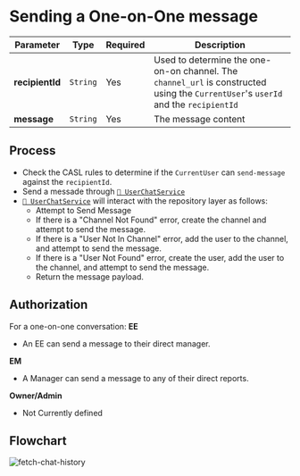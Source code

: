 Sending a One-on-One message
=============================


| Parameter       | Type     | Required | Description                                                                                                                         |
| --------------- | -------- | -------- | ----------------------------------------------------------------------------------------------------------------------------------- |
| **recipientId** | `String` | Yes      | Used to determine the one-on-on channel.  The `channel_url` is constructed using the `CurrentUser`'s `userId` and the `recipientId` |
| **message**     | `String` | Yes      | The message content                                                                                                                 |

## Process
- Check the CASL rules to determine if the `CurrentUser` can `send-message` against the `recipientId`.
- Send a messade through [`🔗 UserChatService`](../../services/user-chat.service.ts)
- [`🔗 UserChatService`](../../services/user-chat.service.ts) will interact with the repository layer as follows:
  - Attempt to Send Message
  - If there is a "Channel Not Found" error, create the channel and attempt to send the message.
  - If there is a "User Not In Channel" error, add the user to the channel, and attempt to send the message.
  - If there is a "User Not Found" error, create the user, add the user to the channel, and attempt to send the message.
  - Return the message payload.

## Authorization
For a one-on-one conversation:
**EE**
- An EE can send a message to their direct manager.

**EM**
- A Manager can send a message to any of their direct reports.

**Owner/Admin**
- Not Currently defined

## Flowchart
![fetch-chat-history](../images/Chat-Conversation-SendMessage.png)
